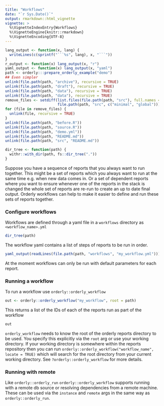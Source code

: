 ```yaml
---
title: "Workflows"
date: "`r Sys.Date()`"
output: rmarkdown::html_vignette
vignette: >
  %\VignetteIndexEntry{Workflows}
  %\VignetteEngine{knitr::rmarkdown}
  %\VignetteEncoding{UTF-8}
---
```


``` r
lang_output <- function(x, lang) {
  writeLines(c(sprintf("```%s", lang), x, "```"))
}
r_output <- function(x) lang_output(x, "r")
yaml_output <- function(x) lang_output(x, "yaml")
path <- orderly:::prepare_orderly_example("demo")
## Even simpler
unlink(file.path(path, "archive"), recursive = TRUE)
unlink(file.path(path, "draft"), recursive = TRUE)
unlink(file.path(path, "data"), recursive = TRUE)
unlink(file.path(path, "data"), recursive = TRUE)
remove_files <- setdiff(list.files(file.path(path, "src"), full.names = TRUE), 
                        file.path(path, "src", c("minimal", "global")))
for (file in remove_files) {
  unlink(file, recursive = TRUE)
}
unlink(file.path(path, "before.R"))
unlink(file.path(path, "source.R"))
unlink(file.path(path, "demo.yml"))
unlink(file.path(path, "README.md"))
unlink(file.path(path, "src", "README.md"))

dir_tree <- function(path) {
  withr::with_dir(path, fs::dir_tree("."))
}
```

Suppose you have a sequence of reports that you always want to run together. This might be a set of reports which you always want to run at the same time e.g. when new data comes in. Or a set of dependent reports where you want to ensure whenever one of the reports in the stack is changed the whole set of reports are re-run to create an up to date final output. Orderly workflows can help to make it easier to define and run these sets of reports together.

### Configure workflows

Workflows are defined through a yaml file in a `workflows` directory as `<workflow_name>.yml`

``` r
dir_tree(path)
```

The workflow yaml contains a list of steps of reports to be run in order.
``` r
yaml_output(readLines(file.path(path, "workflows", "my_workflow.yml")))
```

At the moment workflows can only be run with default parameters for each report.

### Running a workflow

To run a workflow use `orderly::orderly_workflow`

``` r
out <- orderly::orderly_workflow("my_workflow", root = path)
```

This returns a list of the IDs of each of the reports run as part of the workflow
```r
out
```

`orderly_workflow` needs to know the root of the orderly reports directory to be used. You specify this explicitly via the `root` arg or use your working directory. If your working directory is somewhere within the reports repository then you can run `orderly::orderly_workflow("workflow_name", locate = TRUE)` which will search for the root directory from your current working directory. See `?orderly::orderly_workflow` for more details.

### Running with remote

Like `orderly::orderly_run` `orderly::orderly_workflow` supports running with a remote db source or resolving dependencies from a remote machine. These can be used via the `instance` and `remote` args in the same way as `orderly::orderly_run`.
